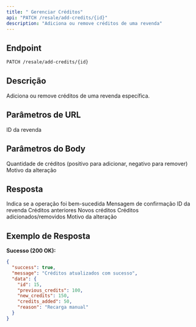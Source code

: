 ```yaml
---
title: " Gerenciar Créditos"
api: "PATCH /resale/add-credits/{id}"
description: "Adiciona ou remove créditos de uma revenda"
---
```


## Endpoint

<CodeGroup>

```bash Requisição
PATCH /resale/add-credits/{id}
```

</CodeGroup>

## Descrição

Adiciona ou remove créditos de uma revenda específica.

## Parâmetros de URL

<ParamField path="id" type="integer" required>
  ID da revenda
</ParamField>

## Parâmetros do Body

<ParamField body="credits" type="number" required>
  Quantidade de créditos (positivo para adicionar, negativo para remover)
</ParamField>

<ParamField body="reason" type="string">
  Motivo da alteração
</ParamField>

## Resposta

<ResponseField name="success" type="boolean">
  Indica se a operação foi bem-sucedida
</ResponseField>

<ResponseField name="message" type="string">
  Mensagem de confirmação
</ResponseField>

<ResponseField name="data" type="object">
  <Expandable title="properties">
    <ResponseField name="id" type="integer">
      ID da revenda
    </ResponseField>
    <ResponseField name="previous_credits" type="number">
      Créditos anteriores
    </ResponseField>
    <ResponseField name="new_credits" type="number">
      Novos créditos
    </ResponseField>
    <ResponseField name="credits_added" type="number">
      Créditos adicionados/removidos
    </ResponseField>
    <ResponseField name="reason" type="string">
      Motivo da alteração
    </ResponseField>
  </Expandable>
</ResponseField>

## Exemplo de Resposta

**Sucesso (200 OK):**
```json
{
  "success": true,
  "message": "Créditos atualizados com sucesso",
  "data": {
    "id": 15,
    "previous_credits": 100,
    "new_credits": 150,
    "credits_added": 50,
    "reason": "Recarga manual"
  }
}
```
